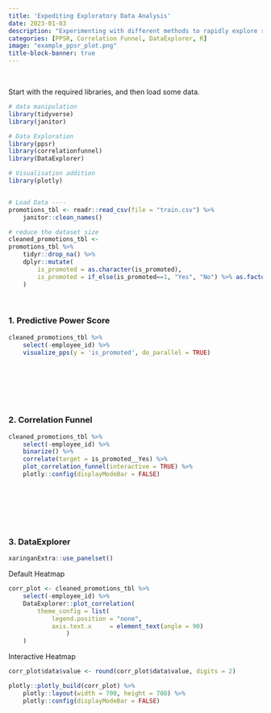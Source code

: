 ```yaml
---
title: 'Expediting Exploratory Data Analysis'
date: 2023-01-03
description: "Experimenting with different methods to rapidly explore relationships within datasets prior to performing other analytic activities."
categories: [PPSR, Correlation Funnel, DataExplorer, R]
image: "example_ppsr_plot.png"
title-block-banner: true
---
```


<br>

Start with the required libraries, and then load some data.

```r

# data manipulation
library(tidyverse)
library(janitor)

# Data Exploration
library(ppsr)
library(correlationfunnel)
library(DataExplorer)

# Visualisation addition
library(plotly)


# Load Data ----
promotions_tbl <- readr::read_csv(file = "train.csv") %>% 
    janitor::clean_names()

# reduce the dataset size
cleaned_promotions_tbl <-
promotions_tbl %>%
    tidyr::drop_na() %>% 
    dplyr::mutate(
        is_promoted = as.character(is_promoted),
        is_promoted = if_else(is_promoted==1, "Yes", "No") %>% as.factor()
    )

```

<br>

### 1. Predictive Power Score

```r

cleaned_promotions_tbl %>%
    select(-employee_id) %>%
    visualize_pps(y = 'is_promoted', do_parallel = TRUE)

```

<br>

<br>

<br>

### 2. Correlation Funnel

```r

cleaned_promotions_tbl %>% 
    select(-employee_id) %>% 
    binarize() %>% 
    correlate(target = is_promoted__Yes) %>% 
    plot_correlation_funnel(interactive = TRUE) %>% 
    plotly::config(displayModeBar = FALSE)


```

<br>

<br>

<br>

### 3. DataExplorer

```r

xaringanExtra::use_panelset()

```

::: panelset
::: panel
[Default Heatmap]{.panel-name}

```r


corr_plot <- cleaned_promotions_tbl %>% 
    select(-employee_id) %>% 
    DataExplorer::plot_correlation(
        theme_config = list(
            legend.position = "none",
            axis.text.x     = element_text(angle = 90)
                )
    )


```
:::

::: panel
[Interactive Heatmap]{.panel-name}

```r

corr_plot$data$value <- round(corr_plot$data$value, digits = 2)

plotly::plotly_build(corr_plot) %>% 
    plotly::layout(width = 700, height = 700) %>% 
    plotly::config(displayModeBar = FALSE)

```
:::
:::

<br>

<br>

<br>

<br>
